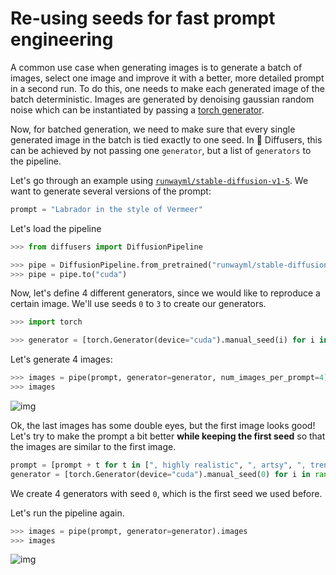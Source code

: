 <!--Copyright 2022 The HuggingFace Team. All rights reserved.

Licensed under the Apache License, Version 2.0 (the "License"); you may not use this file except in compliance with
the License. You may obtain a copy of the License at

http://www.apache.org/licenses/LICENSE-2.0

Unless required by applicable law or agreed to in writing, software distributed under the License is distributed on
an "AS IS" BASIS, WITHOUT WARRANTIES OR CONDITIONS OF ANY KIND, either express or implied. See the License for the
specific language governing permissions and limitations under the License.
-->

# Re-using seeds for fast prompt engineering

A common use case when generating images is to generate a batch of images, select one image and improve it with a better, more detailed prompt in a second run.
To do this, one needs to make each generated image of the batch deterministic.
Images are generated by denoising gaussian random noise which can be instantiated by passing a [torch generator](https://pytorch.org/docs/stable/generated/torch.Generator.html#generator).

Now, for batched generation, we need to make sure that every single generated image in the batch is tied exactly to one seed. In 🧨 Diffusers, this can be achieved by not passing one `generator`, but a list 
of `generators` to the pipeline.

Let's go through an example using [`runwayml/stable-diffusion-v1-5`](runwayml/stable-diffusion-v1-5).
We want to generate several versions of the prompt:

```py
prompt = "Labrador in the style of Vermeer"
```

Let's load the pipeline

```python
>>> from diffusers import DiffusionPipeline

>>> pipe = DiffusionPipeline.from_pretrained("runwayml/stable-diffusion-v1-5", torch_dtype=torch.float16)
>>> pipe = pipe.to("cuda")
```

Now, let's define 4 different generators, since we would like to reproduce a certain image. We'll use seeds `0` to `3` to create our generators.

```python
>>> import torch

>>> generator = [torch.Generator(device="cuda").manual_seed(i) for i in range(4)]
```

Let's generate 4 images:

```python
>>> images = pipe(prompt, generator=generator, num_images_per_prompt=4).images
>>> images
```

![img](https://huggingface.co/datasets/diffusers/diffusers-images-docs/resolve/main/reusabe_seeds.jpg)

Ok, the last images has some double eyes, but the first image looks good! 
Let's try to make the prompt a bit better **while keeping the first seed** 
so that the images are similar to the first image.

```python
prompt = [prompt + t for t in [", highly realistic", ", artsy", ", trending", ", colorful"]]
generator = [torch.Generator(device="cuda").manual_seed(0) for i in range(4)]
```

We create 4 generators with seed `0`, which is the first seed we used before.

Let's run the pipeline again.

```python
>>> images = pipe(prompt, generator=generator).images
>>> images
```

![img](https://huggingface.co/datasets/diffusers/diffusers-images-docs/resolve/main/reusabe_seeds_2.jpg)
